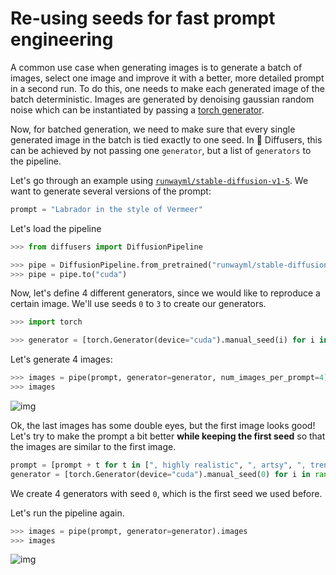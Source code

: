 <!--Copyright 2022 The HuggingFace Team. All rights reserved.

Licensed under the Apache License, Version 2.0 (the "License"); you may not use this file except in compliance with
the License. You may obtain a copy of the License at

http://www.apache.org/licenses/LICENSE-2.0

Unless required by applicable law or agreed to in writing, software distributed under the License is distributed on
an "AS IS" BASIS, WITHOUT WARRANTIES OR CONDITIONS OF ANY KIND, either express or implied. See the License for the
specific language governing permissions and limitations under the License.
-->

# Re-using seeds for fast prompt engineering

A common use case when generating images is to generate a batch of images, select one image and improve it with a better, more detailed prompt in a second run.
To do this, one needs to make each generated image of the batch deterministic.
Images are generated by denoising gaussian random noise which can be instantiated by passing a [torch generator](https://pytorch.org/docs/stable/generated/torch.Generator.html#generator).

Now, for batched generation, we need to make sure that every single generated image in the batch is tied exactly to one seed. In 🧨 Diffusers, this can be achieved by not passing one `generator`, but a list 
of `generators` to the pipeline.

Let's go through an example using [`runwayml/stable-diffusion-v1-5`](runwayml/stable-diffusion-v1-5).
We want to generate several versions of the prompt:

```py
prompt = "Labrador in the style of Vermeer"
```

Let's load the pipeline

```python
>>> from diffusers import DiffusionPipeline

>>> pipe = DiffusionPipeline.from_pretrained("runwayml/stable-diffusion-v1-5", torch_dtype=torch.float16)
>>> pipe = pipe.to("cuda")
```

Now, let's define 4 different generators, since we would like to reproduce a certain image. We'll use seeds `0` to `3` to create our generators.

```python
>>> import torch

>>> generator = [torch.Generator(device="cuda").manual_seed(i) for i in range(4)]
```

Let's generate 4 images:

```python
>>> images = pipe(prompt, generator=generator, num_images_per_prompt=4).images
>>> images
```

![img](https://huggingface.co/datasets/diffusers/diffusers-images-docs/resolve/main/reusabe_seeds.jpg)

Ok, the last images has some double eyes, but the first image looks good! 
Let's try to make the prompt a bit better **while keeping the first seed** 
so that the images are similar to the first image.

```python
prompt = [prompt + t for t in [", highly realistic", ", artsy", ", trending", ", colorful"]]
generator = [torch.Generator(device="cuda").manual_seed(0) for i in range(4)]
```

We create 4 generators with seed `0`, which is the first seed we used before.

Let's run the pipeline again.

```python
>>> images = pipe(prompt, generator=generator).images
>>> images
```

![img](https://huggingface.co/datasets/diffusers/diffusers-images-docs/resolve/main/reusabe_seeds_2.jpg)
